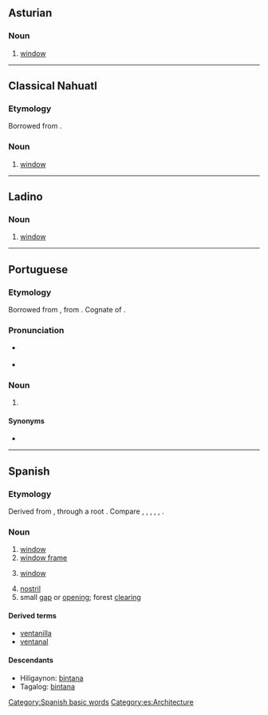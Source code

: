 ==Asturian==

===Noun===
{{ast-noun|f|ventanes}}

# [[window]]

----

==Classical Nahuatl==

===Etymology===
Borrowed from {{bor|nci|es|ventana|notext=1}}.

===Noun===
{{head|nci|noun}}

# [[window]]
<!--commented out, incomprehensible

===References===
* '''1611''', Pedro de Arenas, ''Vocabulario manual de las lenguas Castellana y Mexicana'' (1793) Why are there two dates here?
**: ''la ventana-'' in '''ventana'''--- Is "in ventana" a translation? If so, put it in quotes. -->

----

==Ladino==

===Noun===
{{lad-noun|l|g=f}}

# [[window]]

----

==Portuguese==

===Etymology===
Borrowed from {{bor|pt|es|ventana|notext=1}}, from {{der|pt|la|ventus}}. Cognate of {{m|pt|ventã}}.

===Pronunciation===
* {{a|Portugal}} {{IPA|/vẽ.ˈtɐ.nɐ/|lang=pt}}
* {{hyphenation|ven|ta|na|lang=pt}}

===Noun===
{{pt-noun|f|s}}

# {{lb|pt|Brazil|archaic}} {{l|en|window}}

====Synonyms====
* {{l|pt|janela}}

----

==Spanish==

===Etymology===
Derived from {{inh|es|la|ventus}}, through a {{inh|es|VL.|-}} root {{m|la|*ventana}}. Compare {{cog|ast|ventana}}, {{cog|ext|ventana}}, {{cog|gl|ventá}}, {{cog|roa-leo|ventana}}, {{cog|mwl|bentana}}, {{cog|pt|ventã}}.

===Noun===
{{es-noun|f}}
{{attention|es|please check definitions}}

# [[window]] {{gloss|opening for light and air}}
# [[window frame]]
# {{lb|es|computing}} [[window]] {{gloss|area on a computer screen}}
# [[nostril]]
# small [[gap]] or [[opening]]; forest [[clearing]]

====Derived terms====
* [[ventanilla]]
* [[ventanal]]

====Descendants====
* Hiligaynon: [[bintana]]
* Tagalog: [[bintana]]

[[Category:Spanish basic words]]
[[Category:es:Architecture]]